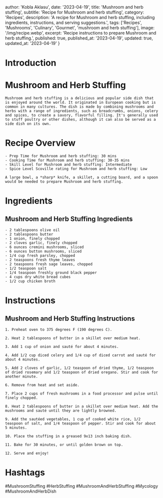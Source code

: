 
  author: 'Kobla Aklasu',
  date: '2023-04-19',
  title: 'Mushroom and herb stuffing',
  subtitle: 'Recipe for Mushroom and herb stuffing',
  category: 'Recipes',
  description: 'A recipe for Mushroom and herb stuffing, including ingredients, instructions, and serving suggestions.',
  tags: ['Recipes', 'Mushrooms', 'Culinary', 'Gourmet', 'mushroom and herb stuffing'],
  image: '/img/recipe.webp',
  excerpt: 'Recipe instructions to prepare Mushroom and herb stuffing.',
  published: true,
  published_at: '2023-04-19',
  updated: true,
  updated_at: '2023-04-19'
}


  # Introduction

# Mushroom and Herb Stuffing
    
    Mushroom and herb stuffing is a delicious and popular side dish that is enjoyed around the world. It originated in European cooking but is common in many cultures. The dish is made by combining mushrooms and herbs with a range of ingredients, such as breadcrumbs, onions, celery and spices, to create a savory, flavorful filling. It's generally used to stuff poultry or other dishes, although it can also be served as a side dish on its own.

# Recipe Overview

    - Prep Time for Mushroom and herb stuffing: 30 mins
    - Cooking Time for Mushroom and herb stuffing: 30-35 mins
    - Skill Level for Mushroom and herb stuffing: Intermediate
    - Spice Level Scoville rating for Mushroom and herb stuffing: Low
    
    A large bowl, a *sharp* knife, a skillet, a cutting board, and a spoon would be needed to prepare Mushroom and herb stuffing.

# Ingredients

## Mushroom and Herb Stuffing Ingredients
    
    - 2 tablespoons olive oil
    - 2 tablespoons butter
    - 1 onion, finely chopped
    - 2 cloves garlic, finely chopped
    - 6 ounces cremini mushrooms, sliced
    - 6 ounces button mushrooms, sliced
    - 1/4 cup fresh parsley, chopped
    - 2 teaspoons fresh thyme leaves
    - 2 teaspoons fresh sage leaves, chopped
    - 1/2 teaspoon salt
    - 1/4 teaspoon freshly ground black pepper
    - 4 cups dry white bread cubes
    - 1/2 cup chicken broth

# Instructions

## Mushroom and Herb Stuffing Instructions
    
    1. Preheat oven to 375 degrees F (190 degrees C).
    
    2. Heat 2 tablespoons of butter in a skillet over medium heat.
    
    3. Add 1 cup of onion and sauté for about 4 minutes.
    
    4. Add 1/2 cup diced celery and 1/4 cup of diced carrot and sauté for about 4 minutes.
    
    5. Add 2 cloves of garlic, 1/2 teaspoon of dried thyme, 1/2 teaspoon of dried rosemary and 1/2 teaspoon of dried oregano. Stir and cook for another minute.
    
    6. Remove from heat and set aside.
    
    7. Place 2 cups of fresh mushrooms in a food processor and pulse until finely chopped.
    
    8. Heat 2 tablespoons of butter in a skillet over medium heat. Add the mushrooms and sauté until they are lightly browned.
    
    9. Add the sautéed vegetables, 1 cup of cooked white rice, 1/2 teaspoon of salt, and 1/4 teaspoon of pepper. Stir and cook for about 5 minutes.
    
    10. Place the stuffing in a greased 9x13 inch baking dish.
    
    11. Bake for 30 minutes, or until golden brown on top.
    
    12. Serve and enjoy!

# Hashtags

#MushroomStuffing #HerbStuffing #MushroomAndHerbStuffing #Mycology #MushroomAndHerbDish



